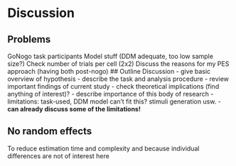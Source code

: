 # Discussion
## Problems
GoNogo task
participants
Model stuff (DDM adequate, too low sample size?) Check number of trials per cell (2x2)
Discuss the reasons for my PES approach (having both post-nogo)
## Outline Discussion
- give basic overview of hypothesis
- describe the task and analysis procedure
- review important findings of current study
- check theoretical implications (find anything of interest)?
- describe importance of this body of research
- limitations: task-used, DDM model can't fit this? stimuli generation usw.
- **can already discuss some of the limitations!**

## No random effects
To reduce estimation time and complexity and because individual differences are not of interest here